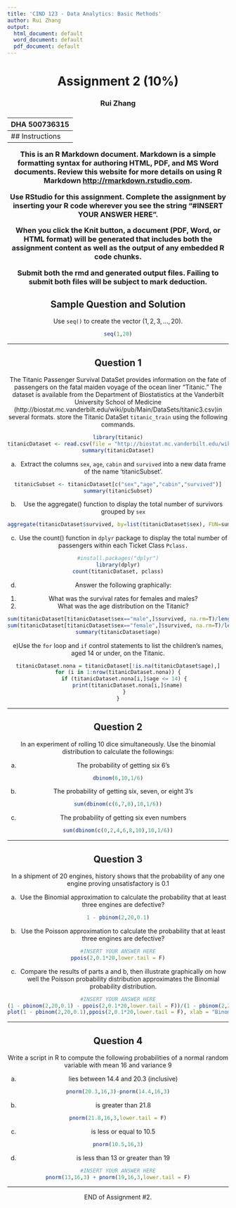 ```yaml
---
title: 'CIND 123 - Data Analytics: Basic Methods'
author: Rui Zhang
output:
  html_document: default
  word_document: default
  pdf_document: default
---
```

<center> <h1> Assignment 2 (10%) </h1> </center>
<center>  <h3> Rui Zhang </h2> </center>
<center> <h3> DHA 500736315 </h2> </center>
---
## Instructions 

This is an R Markdown document. Markdown is a simple formatting syntax for authoring HTML, PDF, and MS Word documents. Review this website for more details on using R Markdown <http://rmarkdown.rstudio.com>.

Use RStudio for this assignment. Complete the assignment by inserting your R code wherever you see the string "#INSERT YOUR ANSWER HERE".

When you click the **Knit** button, a document (PDF, Word, or HTML format) will be generated that includes both the assignment content as well as the output of any embedded R code chunks.

Submit **both**  the rmd and generated output files. Failing to submit both files will be subject to mark deduction.


## Sample Question and Solution

Use `seq()` to create the vector $(1,2,3,\ldots,20)$.

```r
seq(1,20)
```

******
\newpage
## Question 1 

The Titanic Passenger Survival DataSet provides information on the fate of passengers on the fatal maiden voyage of the ocean liner "Titanic." The dataset is available from the Department of Biostatistics at the Vanderbilt University School of Medicine (http://biostat.mc.vanderbilt.edu/wiki/pub/Main/DataSets/titanic3.csv)in several formats. store the Titanic DataSet `titanic_train` using the following commands. 
```r
library(titanic)
titanicDataset <- read.csv(file = "http://biostat.mc.vanderbilt.edu/wiki/pub/Main/DataSets/titanic3.csv", stringsAsFactors = F)
summary(titanicDataset)
```

a) Extract the columns `sex`, `age`, `cabin` and `survived` into a new data frame of the name 'titanicSubset'.

```r
titanicSubset <- titanicDataset[c("sex","age","cabin","survived")]
summary(titanicSubset)
```


b) Use the aggregate() function to display the total number of survivors grouped by `sex`

```r
aggregate(titanicDataset$survived, by=list(titanicDataset$sex), FUN=sum, na.rm=TRUE)
```

c) Use the count() function in `dplyr` package to display the total number of passengers within each Ticket Class `Pclass.`
```r
#install.packages("dplyr")
library(dplyr)
count(titanicDataset, pclass)
```

d) Answer the following graphically:
1. What was the survival rates for females and males?
2. What was the age distribution on the Titanic?
```r
sum(titanicDataset[titanicDataset$sex=="male",]$survived, na.rm=T)/length(titanicDataset[titanicDataset$sex=="male",])
sum(titanicDataset[titanicDataset$sex=="female",]$survived, na.rm=T)/length(titanicDataset[titanicDataset$sex=="female",])
summary(titanicDataset$age)
```

e)Use the `for` loop and `if` control statements to list the children's names, aged 14 or under, on the Titanic.
```r
titanicDataset.nona = titanicDataset[!is.na(titanicDataset$age),]
for (i in 1:nrow(titanicDataset.nona)) {
    if (titanicDataset.nona[i,]$age <= 14) {
      print(titanicDataset.nona[i,]$name)
    }
}

```


******
\newpage
## Question 2

In an experiment of rolling 10 dice simultaneously. Use the binomial distribution to calculate the followings:

a) The probability of getting six 6's
```r
dbinom(6,10,1/6)
```

b) The probability of getting six, seven, or eight 3's
```r
sum(dbinom(c(6,7,8),10,1/6))
```

c) The probability of getting six even numbers
```r
sum(dbinom(c(0,2,4,6,8,10),10,1/6))
```


******
\newpage
## Question 3 

In a shipment of 20 engines, history shows that the probability of any one engine proving unsatisfactory is 0.1

a) Use the Binomial approximation to calculate the probability that at least three engines are defective? 
```r
1 - pbinom(2,20,0.1)
```


b) Use the Poisson approximation to calculate the probability that at least three engines are defective? 
```r
#INSERT YOUR ANSWER HERE
ppois(2,0.1*20,lower.tail = F)
```


c) Compare the results of parts a and b, then illustrate graphically on how well the Poisson probability distribution approximates the Binomial probability distribution.
```r
#INSERT YOUR ANSWER HERE
(1 - pbinom(2,20,0.1) - ppois(2,0.1*20,lower.tail = F))/(1 - pbinom(2,20,0.1))
plot(1 - pbinom(2,20,0.1),ppois(2,0.1*20,lower.tail = F), xlab = "Binomial", ylab="Poisson")
```



******
\newpage
## Question 4 

Write a script in R to compute the following probabilities of a normal random variable with mean 16 and variance 9

a) lies between 14.4 and 20.3 (inclusive)
```r
pnorm(20.3,16,3)-pnorm(14.4,16,3)
```


b) is greater than 21.8
```r
pnorm(21.8,16,3,lower.tail = F)
```


c) is less or equal to 10.5
```r
pnorm(10.5,16,3)
```


d) is less than 13 or greater than 19
```r
#INSERT YOUR ANSWER HERE
pnorm(13,16,3) + pnorm(19,16,3,lower.tail = F)
```

******
END of Assignment #2.